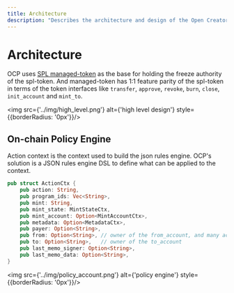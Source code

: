 ```yaml
---
title: Architecture
description: "Describes the architecture and design of the Open Creator Protocol."
---
```


# Architecture

OCP uses [SPL managed-token](https://github.com/solana-labs/solana-program-library/tree/master/managed-token) as the
base for holding the freeze authority of the spl-token. And managed-token has 1:1
feature parity of the spl-token in terms of the token interfaces like `transfer`, `approve`, `revoke`, `burn`, `close`,
`init_account` and `mint_to`.

<img src={'../img/high_level.png'} alt={'high level design'} style={{borderRadius: '0px'}}/>

## On-chain Policy Engine

Action context is the context used to build the json rules engine. OCP's solution is a JSON rules engine DSL to define
what can be applied to the context.

```rust
pub struct ActionCtx {
    pub action: String,
    pub program_ids: Vec<String>,
    pub mint: String,
    pub mint_state: MintStateCtx,
    pub mint_account: Option<MintAccountCtx>,
    pub metadata: Option<MetadataCtx>,
    pub payer: Option<String>,
    pub from: Option<String>, // owner of the from_account, and many action's initiator
    pub to: Option<String>,   // owner of the to_account
    pub last_memo_signer: Option<String>,
    pub last_memo_data: Option<String>,
}
```

<img src={'../img/policy_account.png'} alt={'policy engine'} style={{borderRadius: '0px'}}/>
